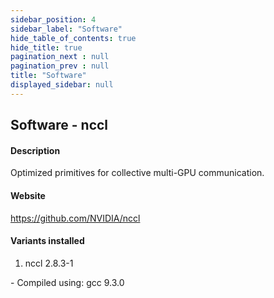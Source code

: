 ```yaml
---
sidebar_position: 4
sidebar_label: "Software"
hide_table_of_contents: true
hide_title: true
pagination_next : null
pagination_prev : null
title: "Software"
displayed_sidebar: null
---
```


## Software - nccl


#### Description
Optimized primitives for collective multi-GPU communication.

#### Website
https://github.com/NVIDIA/nccl

#### Variants installed
1. nccl 2.8.3-1
<div class="ul-circle">
    - Compiled using: gcc 9.3.0
</div>

